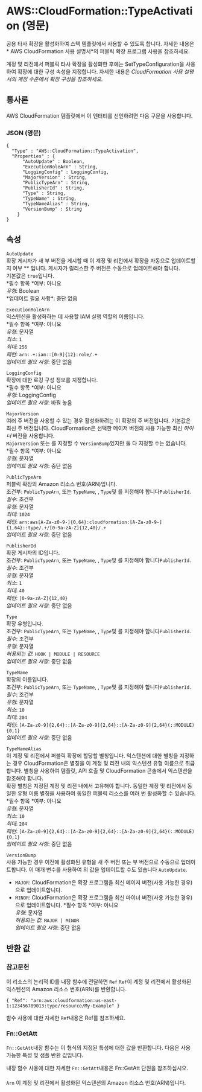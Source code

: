 # AWS::CloudFormation::TypeActivation (영문)

공용 타사 확장을 활성화하여 스택 템플릿에서 사용할 수 있도록 합니다. 자세한 내용은 * AWS CloudFormation 사용 설명서*의 퍼블릭 확장 프로그램 사용을 참조하세요.

계정 및 리전에서 퍼블릭 타사 확장을 활성화한 후에는 SetTypeConfiguration을 사용하여 확장에 대한 구성 속성을 지정합니다. 자세한 내용은 _CloudFormation 사용 설명서의 계정 수준에서 확장 구성을 참조하세요_.

## 통사론

AWS CloudFormation 템플릿에서 이 엔터티를 선언하려면 다음 구문을 사용합니다.

### JSON (영문)

```
{
  "Type" : "AWS::CloudFormation::TypeActivation",
  "Properties" : {
      "AutoUpdate" : Boolean,
      "ExecutionRoleArn" : String,
      "LoggingConfig" : LoggingConfig,
      "MajorVersion" : String,
      "PublicTypeArn" : String,
      "PublisherId" : String,
      "Type" : String,
      "TypeName" : String,
      "TypeNameAlias" : String,
      "VersionBump" : String
    }
}
```

## 속성

`AutoUpdate`  
확장 게시자가 새 부 버전을 게시할 때 이 계정 및 리전에서 확장을 자동으로 업데이트할지 여부 \** 입니다. 게시자가 릴리스한 주 버전은 수동으로 업데이트해야 합니다.  
기본값은 `true`입니다.  
*필수 항목 *여부: 아니요  
*유형*: Boolean  
*업데이트 필요 사항\*: 중단 없음

`ExecutionRoleArn`  
익스텐션을 활성화하는 데 사용할 IAM 실행 역할의 이름입니다.  
*필수 항목 *여부: 아니요  
_유형_: 문자열  
_최소_: `1`  
_최대_: `256`  
_패턴_: `arn:.+:iam::[0-9]{12}:role/.+`  
_업데이트 필요 사항_: 중단 없음

`LoggingConfig`  
확장에 대한 로깅 구성 정보를 지정합니다.  
*필수 항목 *여부: 아니요  
_유형_: LoggingConfig  
_업데이트 필요 사항_: 바꿔 놓음

`MajorVersion`  
여러 주 버전을 사용할 수 있는 경우 활성화하려는 이 확장의 주 버전입니다. 기본값은 최신 주 버전입니다. CloudFormation은 선택한 메이저 버전의 사용 가능한 최신 _마이너_ 버전을 사용합니다.  
`MajorVersion` 또는 를 지정할 수 `VersionBump`있지만 둘 다 지정할 수는 없습니다.  
*필수 항목 *여부: 아니요  
_유형_: 문자열  
_업데이트 필요 사항_: 중단 없음

`PublicTypeArn`  
퍼블릭 확장의 Amazon 리소스 번호(ARN)입니다.  
조건부: `PublicTypeArn`, 또는 `TypeName`, , `Type`및 를 지정해야 합니다`PublisherId`.  
_필수_: 조건부  
_유형_: 문자열  
_최대_: `1024`  
_패턴_: `arn:aws[A-Za-z0-9-]{0,64}:cloudformation:[A-Za-z0-9-]{1,64}::type/.+/[0-9a-zA-Z]{12,40}/.+`  
_업데이트 필요 사항_: 중단 없음

`PublisherId`  
확장 게시자의 ID입니다.  
조건부: `PublicTypeArn`, 또는 `TypeName`, , `Type`및 를 지정해야 합니다`PublisherId`.  
_필수_: 조건부  
_유형_: 문자열  
_최소_: `1`  
_최대_: `40`  
_패턴_: `[0-9a-zA-Z]{12,40}`  
_업데이트 필요 사항_: 중단 없음

`Type`  
확장 유형입니다.  
조건부: `PublicTypeArn`, 또는 `TypeName`, , `Type`및 를 지정해야 합니다`PublisherId`.  
_필수_: 조건부  
_유형_: 문자열  
_허용되는 값_: `HOOK | MODULE | RESOURCE`  
_업데이트 필요 사항_: 중단 없음

`TypeName`  
확장의 이름입니다.  
조건부: `PublicTypeArn`, 또는 `TypeName`, , `Type`및 를 지정해야 합니다`PublisherId`.  
_필수_: 조건부  
_유형_: 문자열  
_최소_: `10`  
_최대_: `204`  
_패턴_: `[A-Za-z0-9]{2,64}::[A-Za-z0-9]{2,64}::[A-Za-z0-9]{2,64}(::MODULE){0,1}`  
_업데이트 필요 사항_: 중단 없음

`TypeNameAlias`  
이 계정 및 리전에서 퍼블릭 확장에 할당할 별칭입니다. 익스텐션에 대한 별칭을 지정하는 경우 CloudFormation은 별칭을 이 계정 및 리전 내의 익스텐션 유형 이름으로 취급합니다. 별칭을 사용하여 템플릿, API 호출 및 CloudFormation 콘솔에서 익스텐션을 참조해야 합니다.  
확장 별칭은 지정된 계정 및 리전 내에서 고유해야 합니다. 동일한 계정 및 리전에서 동일한 유형 이름 별칭을 사용하여 동일한 퍼블릭 리소스를 여러 번 활성화할 수 있습니다.  
*필수 항목 *여부: 아니요  
_유형_: 문자열  
_최소_: `10`  
_최대_: `204`  
_패턴_: `[A-Za-z0-9]{2,64}::[A-Za-z0-9]{2,64}::[A-Za-z0-9]{2,64}(::MODULE){0,1}`  
_업데이트 필요 사항_: 중단 없음

`VersionBump`  
사용 가능한 경우 이전에 활성화된 유형을 새 주 버전 또는 부 버전으로 수동으로 업데이트합니다. 이 매개 변수를 사용하여 의 값을 업데이트할 수도 있습니다 `AutoUpdate`.

- `MAJOR`: CloudFormation은 확장 프로그램을 최신 메이저 버전(사용 가능한 경우)으로 업데이트합니다.
- `MINOR`: CloudFormation은 확장 프로그램을 최신 마이너 버전(사용 가능한 경우)으로 업데이트합니다.
  *필수 항목 *여부: 아니요  
  _유형_: 문자열  
  _허용되는 값_: `MAJOR | MINOR`  
  _업데이트 필요 사항_: 중단 없음

## 반환 값

### 참고문헌

이 리소스의 논리적 ID를 내장 함수에 전달하면 `Ref` `Ref`이 계정 및 리전에서 활성화된 익스텐션의 Amazon 리소스 번호(ARN)를 반환합니다.

`{ "Ref": "arn:aws:cloudformation:us-east-1:123456789013:type/resource/My-Example" }`

함수 사용에 대한 자세한 `Ref`내용은 Ref를 참조하세요.

### Fn::GetAtt

`Fn::GetAtt`내장 함수는 이 형식의 지정된 특성에 대한 값을 반환합니다. 다음은 사용 가능한 특성 및 샘플 반환 값입니다.

내장 함수 사용에 대한 자세한 `Fn::GetAtt`내용은 Fn::GetAtt 단원을 참조하십시오.

####

`Arn` 이 계정 및 리전에서 활성화된 익스텐션의 Amazon 리소스 번호(ARN)입니다.
